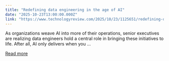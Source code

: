```yaml
---
title: "Redefining data engineering in the age of AI"
date: "2025-10-23T13:00:00.000Z"
link: "https://www.technologyreview.com/2025/10/23/1125651/redefining-data-engineering-in-the-age-of-ai/"
---
```


As organizations weave AI into more of their operations, senior executives are realizing data engineers hold a central role in bringing these initiatives to life. After all, AI only delivers when you ...

[Read more](https://www.technologyreview.com/2025/10/23/1125651/redefining-data-engineering-in-the-age-of-ai/)

